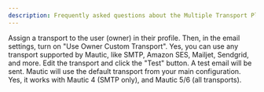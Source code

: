 ```yaml
---
description: Frequently asked questions about the Multiple Transport Plugin.
---
```


<AccordionGroup>
  <Accordion title="How can I send emails with the contact owner's transport?">
    Assign a transport to the user (owner) in their profile. Then, in the email settings, turn on "Use Owner Custom Transport".
  </Accordion>
  <Accordion title="Can I use a different transport other than SMTP?">
    Yes, you can use any transport supported by Mautic, like SMTP, Amazon SES, Mailjet, Sendgrid, and more.
  </Accordion>
  <Accordion title="How do I test if a transport works?">
    Edit the transport and click the "Test" button. A test email will be sent.
  </Accordion>
  <Accordion title="What happens if no transport is set for an email or user?">
    Mautic will use the default transport from your main configuration.
  </Accordion>
  <Accordion title="Is this plugin compatible with all Mautic versions?">
    Yes, it works with Mautic 4 (SMTP only), and Mautic 5/6 (all transports).
  </Accordion>
</AccordionGroup>
